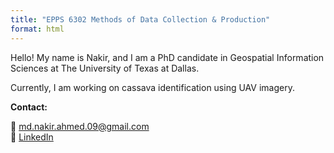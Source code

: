 ```yaml
---
title: "EPPS 6302 Methods of Data Collection & Production"
format: html
---
```



Hello! My name is Nakir, and I am a PhD candidate in Geospatial Information Sciences at The University of Texas at Dallas.

Currently, I am working on cassava identification using UAV imagery.

**Contact:**

📧 [md.nakir.ahmed.09\@gmail.com](mailto:md.nakir.ahmed.09@gmail.com)\
🔗 [LinkedIn](https://linkedin.com/in/YOUR-USERNAME)

